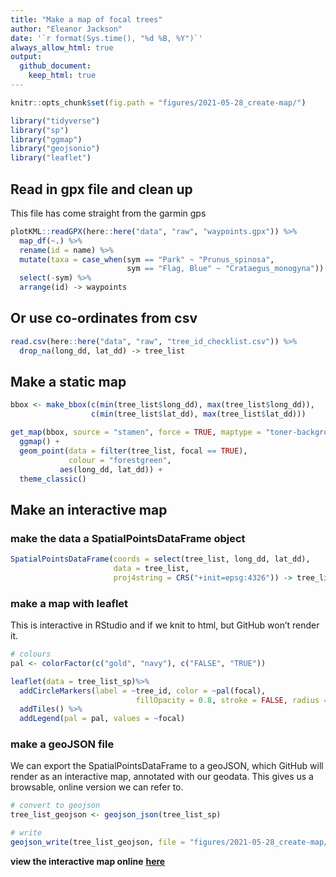 ```yaml
---
title: "Make a map of focal trees"
author: "Eleanor Jackson"
date: '`r format(Sys.time(), "%d %B, %Y")`'
always_allow_html: true
output: 
  github_document:
    keep_html: true
---
```

```r
knitr::opts_chunk$set(fig.path = "figures/2021-05-28_create-map/")
```

```r
library("tidyverse")
library("sp")
library("ggmap")
library("geojsonio")
library("leaflet")
```

## Read in gpx file and clean up
This file has come straight from the garmin gps

```r
plotKML::readGPX(here::here("data", "raw", "waypoints.gpx")) %>%
  map_df(~.) %>%
  rename(id = name) %>%
  mutate(taxa = case_when(sym == "Park" ~ "Prunus_spinosa",
                          sym == "Flag, Blue" ~ "Crataegus_monogyna")) %>%
  select(-sym) %>%
  arrange(id) -> waypoints
```


## Or use co-ordinates from csv

```r
read.csv(here::here("data", "raw", "tree_id_checklist.csv")) %>%
  drop_na(long_dd, lat_dd) -> tree_list

```


## Make a static map

```r
bbox <- make_bbox(c(min(tree_list$long_dd), max(tree_list$long_dd)), 
                  c(min(tree_list$lat_dd), max(tree_list$lat_dd)))

get_map(bbox, source = "stamen", force = TRUE, maptype = "toner-background") %>%
  ggmap() +
  geom_point(data = filter(tree_list, focal == TRUE),
             colour = "forestgreen",
           aes(long_dd, lat_dd)) +
  theme_classic()

```

## Make an interactive map

### make the data a SpatialPointsDataFrame object 

```r
SpatialPointsDataFrame(coords = select(tree_list, long_dd, lat_dd), 
                       data = tree_list, 
                       proj4string = CRS("+init=epsg:4326")) -> tree_list_sp
```

### make a map with leaflet
This is interactive in RStudio and if we knit to html, but GitHub won't render it.

```r
# colours
pal <- colorFactor(c("gold", "navy"), c("FALSE", "TRUE"))

leaflet(data = tree_list_sp)%>% 
  addCircleMarkers(label = ~tree_id, color = ~pal(focal), 
                            fillOpacity = 0.8, stroke = FALSE, radius = 5) %>% 
  addTiles() %>%
  addLegend(pal = pal, values = ~focal)
```

### make a geoJSON file
We can export the SpatialPointsDataFrame to a geoJSON, which GitHub will render as an interactive map, annotated
with our geodata. This gives us a browsable, online version we can refer to.

```r
# convert to geojson
tree_list_geojson <- geojson_json(tree_list_sp)

# write
geojson_write(tree_list_geojson, file = "figures/2021-05-28_create-map/focal-trees-map.geojson")
```

__view the interactive map online__ [__here__](figures/2021-05-28_create-map/focal-trees-map.geojson)
